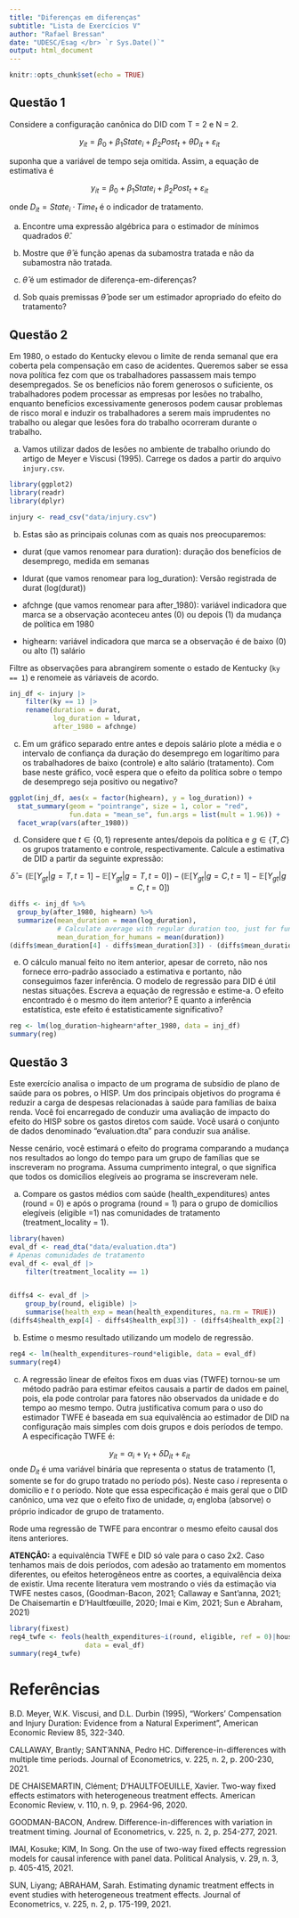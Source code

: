 ```yaml
---
title: "Diferenças em diferenças"
subtitle: "Lista de Exercícios V"
author: "Rafael Bressan"
date: "UDESC/Esag </br> `r Sys.Date()`"
output: html_document
---
```


```r
knitr::opts_chunk$set(echo = TRUE)
```


## Questão 1

Considere a configuração canônica do DID com T = 2 e N = 2.

$$y_{it} = \beta_0 + \beta_1 State_i + \beta_2 Post_t + \theta D_{it} + \varepsilon_{it}$$

suponha que a variável de tempo seja omitida. Assim, a equação de estimativa é

$$y_{it} = \beta_0 + \beta_1 State_i + \beta_2 Post_t + \varepsilon_{it}$$

onde $D_{it}= State_i \cdot Time_t$ é o indicador de tratamento.

(a) Encontre uma expressão algébrica para o estimador de mínimos quadrados $\hat\theta$.

(b) Mostre que $\hat\theta$ é função apenas da subamostra tratada e não da subamostra não tratada.

(c) $\hat\theta$ é um estimador de diferença-em-diferenças?

(d) Sob quais premissas $\hat\theta$ pode ser um estimador apropriado do efeito do tratamento?

## Questão 2

Em 1980, o estado do Kentucky elevou o limite de renda semanal que era coberta pela compensação em caso de acidentes. Queremos saber se essa nova política fez com que os trabalhadores passassem mais tempo desempregados. Se os benefícios não forem generosos o suficiente, os trabalhadores podem processar as empresas por lesões no trabalho, enquanto benefícios excessivamente generosos podem causar problemas de risco moral e induzir os trabalhadores a serem mais imprudentes no trabalho ou alegar que lesões fora do trabalho ocorreram durante o trabalho.

a) Vamos utilizar dados de lesões no ambiente de trabalho oriundo do artigo de Meyer e Viscusi (1995). Carrege os dados a partir do arquivo `injury.csv`. 

```r
library(ggplot2)
library(readr)
library(dplyr)

injury <- read_csv("data/injury.csv")
```

b) Estas são as principais colunas com as quais nos preocuparemos:

* durat (que vamos renomear para duration): duração dos benefícios de desemprego, medida em semanas

* ldurat (que vamos renomear para log_duration): Versão registrada de durat (log(durat))

* afchnge (que vamos renomear para after_1980): variável indicadora que marca se a observação aconteceu antes (0) ou depois (1) da mudança de política em 1980

* highearn: variável indicadora que marca se a observação é de baixo (0) ou alto (1) salário

Filtre as observações para abrangirem somente o estado de Kentucky (`ky == 1`) e renomeie as váriaveis de acordo.

```r
inj_df <- injury |> 
    filter(ky == 1) |> 
    rename(duration = durat,
           log_duration = ldurat,
           after_1980 = afchnge)
```

c) Em um gráfico separado entre antes e depois salário plote a média e o intervalo de confiança da duração do desemprego em logarítimo para os trabalhadores de baixo (controle) e alto salário (tratamento). Com base neste gráfico, você espera que o efeito da política sobre o tempo de desemprego seja positivo ou negativo?

```r
ggplot(inj_df, aes(x = factor(highearn), y = log_duration)) +
  stat_summary(geom = "pointrange", size = 1, color = "red",
               fun.data = "mean_se", fun.args = list(mult = 1.96)) +
  facet_wrap(vars(after_1980))

```

d) Considere que $t\in\{0,1\}$ represente antes/depois da política e $g\in\{T, C\}$ os grupos tratamento e controle, respectivamente. Calcule a estimativa de DID a partir da seguinte expressão:

$$
\hat\delta = 
\left(\mathbb{E}[Y_{gt}|g=T, t=1] - \mathbb{E}[Y_{gt}|g=T, t=0]\right) - \left(\mathbb{E}[Y_{gt}|g=C, t=1] - \mathbb{E}[Y_{gt}|g=C, t=0]\right) 
$$

```r
diffs <- inj_df %>% 
  group_by(after_1980, highearn) %>% 
  summarize(mean_duration = mean(log_duration),
            # Calculate average with regular duration too, just for fun
            mean_duration_for_humans = mean(duration))
(diffs$mean_duration[4] - diffs$mean_duration[3]) - (diffs$mean_duration[2]-diffs$mean_duration[1])
```

e) O cálculo manual feito no item anterior, apesar de correto, não nos fornece erro-padrão associado a estimativa e portanto, não conseguimos fazer inferência. O modelo de regressão para DID é útil nestas situações. Escreva a equação de regressão e estime-a. O efeito encontrado é o mesmo do item anterior? E quanto a inferência estatística, este efeito é estatisticamente significativo?

```r
reg <- lm(log_duration~highearn*after_1980, data = inj_df)
summary(reg)
```


## Questão 3

Este exercício analisa o impacto de um programa de subsídio de plano de saúde para os pobres, o HISP. Um dos principais objetivos do programa é reduzir a carga de despesas relacionadas à saúde para famílias de baixa renda. Você foi encarregado de conduzir uma avaliação de impacto do efeito do HISP sobre os gastos diretos com saúde. Você usará o conjunto de dados denominado “evaluation.dta” para conduzir sua análise.

Nesse cenário, você estimará o efeito do programa comparando a mudança nos resultados ao longo do tempo para um grupo de famílias que se inscreveram no programa. Assuma cumprimento integral, o que significa que todos os domicílios elegíveis ao programa se inscreveram nele.

a)  Compare os gastos médios com saúde (health_expenditures) antes (round = 0) e após o programa (round = 1) para o grupo de domicílios elegíveis (eligible =1) nas comunidades de tratamento (treatment_locality = 1).

```r
library(haven)
eval_df <- read_dta("data/evaluation.dta")
# Apenas comunidades de tratamento
eval_df <- eval_df |> 
    filter(treatment_locality == 1)


diffs4 <- eval_df |> 
    group_by(round, eligible) |> 
    summarise(health_exp = mean(health_expenditures, na.rm = TRUE))
(diffs4$health_exp[4] - diffs4$health_exp[3]) - (diffs4$health_exp[2] - diffs4$health_exp[1])
```

b) Estime o mesmo resultado utilizando um modelo de regressão.

```r
reg4 <- lm(health_expenditures~round*eligible, data = eval_df)
summary(reg4)
```

c) A regressão linear de efeitos fixos em duas vias (TWFE) tornou-se um método padrão para estimar efeitos causais a partir de dados em painel, pois, ela pode controlar para fatores não observados da unidade e do tempo ao mesmo tempo. Outra justificativa comum para o uso do estimador TWFE é baseada em sua equivalência ao estimador de DID na configuração mais simples com dois grupos e dois períodos de tempo. A especificação TWFE é:

$$
y_{it}=\alpha_i+\gamma_t+\delta D_{it}+\varepsilon_{it}
$$
onde $D_{it}$ é uma variável binária que representa o status de tratamento (1, somente se for do grupo tratado no período pós). Neste caso $i$ representa o domicílio e $t$ o período. Note que essa especificação é mais geral que o DID canônico, uma vez que o efeito fixo de unidade, $\alpha_i$ engloba (absorve) o próprio indicador de grupo de tratamento.

Rode uma regressão de TWFE para encontrar o mesmo efeito causal dos itens anteriores.

**ATENÇÃO:** a equivalência TWFE e DID só vale para o caso 2x2. Caso tenhamos mais de dois períodos, com adesão ao tratamento em momentos diferentes, ou efeitos heterogêneos entre as coortes, a equivalência deixa de existir. Uma recente literatura vem mostrando o viés da estimação via TWFE nestes casos, (Goodman-Bacon, 2021; Callaway e Sant'anna, 2021; De Chaisemartin e D'Haultfœuille, 2020; Imai e Kim, 2021; Sun e Abraham, 2021) 

```r
library(fixest)
reg4_twfe <- feols(health_expenditures~i(round, eligible, ref = 0)|household_identifier+round,
                   data = eval_df)
summary(reg4_twfe)
```

# Referências {-}

B.D. Meyer, W.K. Viscusi, and D.L. Durbin (1995), “Workers’ Compensation and Injury Duration: Evidence from a Natural Experiment”, American Economic Review 85, 322-340.

CALLAWAY, Brantly; SANT’ANNA, Pedro HC. Difference-in-differences with multiple time periods. Journal of Econometrics, v. 225, n. 2, p. 200-230, 2021.

DE CHAISEMARTIN, Clément; D'HAULTFOEUILLE, Xavier. Two-way fixed effects estimators with heterogeneous treatment effects. American Economic Review, v. 110, n. 9, p. 2964-96, 2020.

GOODMAN-BACON, Andrew. Difference-in-differences with variation in treatment timing. Journal of Econometrics, v. 225, n. 2, p. 254-277, 2021.

IMAI, Kosuke; KIM, In Song. On the use of two-way fixed effects regression models for causal inference with panel data. Political Analysis, v. 29, n. 3, p. 405-415, 2021.

SUN, Liyang; ABRAHAM, Sarah. Estimating dynamic treatment effects in event studies with heterogeneous treatment effects. Journal of Econometrics, v. 225, n. 2, p. 175-199, 2021.
